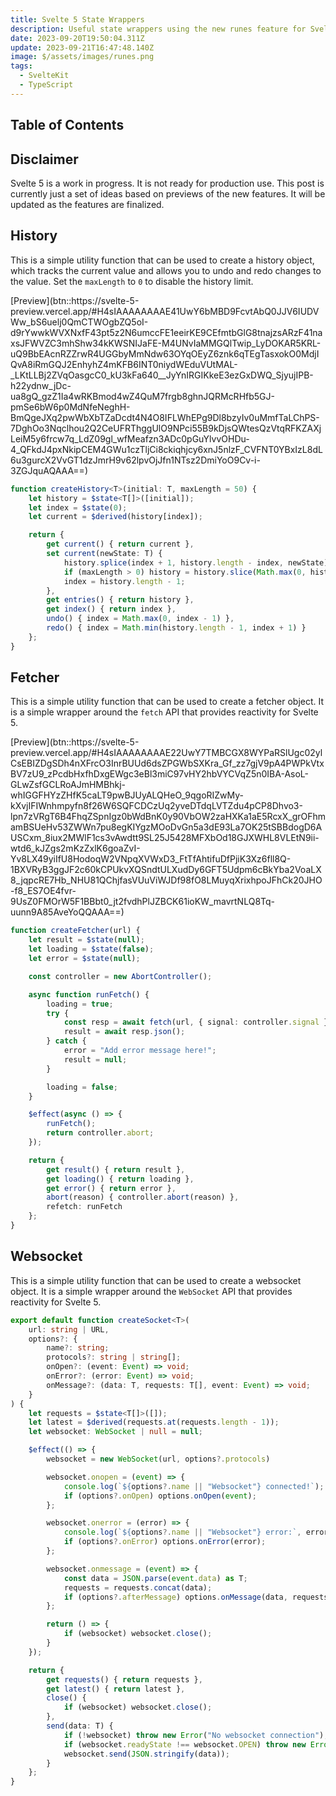 ```yaml
---
title: Svelte 5 State Wrappers
description: Useful state wrappers using the new runes feature for Svelte 5
date: 2023-09-20T19:50:04.311Z
update: 2023-09-21T16:47:48.140Z
image: $/assets/images/runes.png
tags:
  - SvelteKit
  - TypeScript
---
```


## Table of Contents

## Disclaimer

<div class="warning-box">
	Svelte 5 is a work in progress. It is not ready for production use. This post is currently just a set of ideas based on previews of the new features. It will be updated as the features are finalized.
</div>

## History

This is a simple utility function that can be used to create a history object, which tracks the current value and allows you to undo and redo changes to the value. Set the `maxLength` to `0` to disable the history limit.

<div class="button-row">
	[Preview](btn::https://svelte-5-preview.vercel.app/#H4sIAAAAAAAAE41UwY6bMBD9FcvtAbQ0JJV6IUDVWw_bS6uelj0QmCTWOgbZQ5oI-d9rYwwkWVXNxfF43pt5z2N6umccFE1eeirKE9CEfmtbGlG8tnajzsARzF41naxsJFWVZC3mhShw34kKWSNIJaFE-M4UNvIaMMGQlTwip_LyDOKAR5KRL-uQ9BbEAcnRZZrwR4UGGbyMmNdw63OYqOEyZ6znk6qTEgTasxokO0MdjIQvA8iRmGQJ2EnhyhZ4mKFB6INT0niydWEduVUtMAL-_LKtLLBj2ZVqOasgcC0_kU3kFa640__JyYnIRGIKkeE3ezGxDWQ_SjyujIPB-h22ydnw_jDc-ua8gQ_gzZ1Ia4wRKBmod4wZ4QuM7frgb8ghnJQRMcRHfb5GJ-pmSe6bW6p0MdNfeNeghH-BmQgeJXq2pwWbXbTZaDcdt4N4O8IFLWhEPg9Dl8bzyIv0uMmfTaLChPS-7DghOo3Nqclhou2Q2CeUFRThggUlO9NPci55B9kDjsQWtesQzVtqRFKZAXjLeiM5y6frcw7q_LdZ09gl_wfMeafzn3ADc0pGuYlvvOHDu-4_QFkdJ4pxNkipCEM4GWu1czTljCi8ckiqhjcy6xnJ5nlzF_CVFNT0YBxIzL8dL6u3gurcX2VvGT1dzJmrH9v62lpvOjJfn1NTsz2DmiYoO9Cv-i-3ZGJquAQAAA==)
</div>

```ts
function createHistory<T>(initial: T, maxLength = 50) {
	let history = $state<T[]>([initial]);
	let index = $state(0);
	let current = $derived(history[index]);

	return {
		get current() { return current },
		set current(newState: T) {
			history.splice(index + 1, history.length - index, newState);
			if (maxLength > 0) history = history.slice(Math.max(0, history.length - maxLength), history.length);
			index = history.length - 1;
		},
		get entries() { return history },
		get index() { return index },
		undo() { index = Math.max(0, index - 1) },
		redo() { index = Math.min(history.length - 1, index + 1) }
	};
}
```

## Fetcher

This is a simple utility function that can be used to create a fetcher object. It is a simple wrapper around the `fetch` API that provides reactivity for Svelte 5.

<div class="button-row">
	[Preview](btn::https://svelte-5-preview.vercel.app/#H4sIAAAAAAAAE22UwY7TMBCGX8WYPaRSlUgc02ylCsEBIZDgSDh4nXFrcO3InrBUUd6dsZPGWbSXKra_Gf_zz7gjV9pA4PWPkVtxBV7zU9_zPcdbHxfhDxgEWgc3eBl3miC97vHY2hbVYCVqZ5n0IBA-AsoL-GLwZsfGCLRoAJmHMBhkj-whIGGFHYzZHfK5caLT9pwBJUyALQHeO_9qgoRIZwMy-kXvjIFIWnhmpyfn8f26W6SQFCDCzUq2yveDTdqLVTZdu4pCP8Dhvo3-lpn7zVRgT6B4FhqZSpnIgz0bWdBnK0y90VbOW2zaHXKa1aE5RcxX_grOFhmamBSUeHv53ZWWn7pu8egKIYgzMOoDvGn5a3dE93La7OK25tSBBdogD6AUSCxm_8iux2MWlF1cs3vAwdtt9SL25J5428MFXbOd18GJXWHL8VLEtN9ii-wtd6_kJZgs2mKzZxlK6goaZvI-Yv8LX49yiIfU8HodoqW2VNpqXVWxD3_FtTfAhtifuDfPjiK3Xz6fll8Q-1BXVRyB3ggJF2c60kCPUkvXQSndtULXudDy6GFT5Udpm6cBkYba2VoaLX8_jqpcRE7Hb_NHU81QChjfasVUuViWJDf98fO8LMuyqXrixhpoJFhCk20JHO-f8_ES7OE4fvr-9UsZ0FMOrW5F1BBbt0_jt2fvdhPlJZBCK61ioKW_mavrtNLQ8Tq-uunn9A85AveYoQQAAA==)
</div>

```ts
function createFetcher(url) {
	let result = $state(null);
	let loading = $state(false);
	let error = $state(null);

	const controller = new AbortController();

	async function runFetch() {
		loading = true;
		try {
			const resp = await fetch(url, { signal: controller.signal });
			result = await resp.json();
		} catch {
			error = "Add error message here!";
			result = null;
		}

		loading = false;
	}

	$effect(async () => {
		runFetch();
		return controller.abort;
	});

	return {
		get result() { return result },
		get loading() { return loading },
		get error() { return error },
		abort(reason) { controller.abort(reason) },
		refetch: runFetch
	};
}
```

## Websocket

This is a simple utility function that can be used to create a websocket object. It is a simple wrapper around the `WebSocket` API that provides reactivity for Svelte 5.

```ts
export default function createSocket<T>(
	url: string | URL,
	options?: {
		name?: string;
		protocols?: string | string[];
		onOpen?: (event: Event) => void;
		onError?: (error: Event) => void;
		onMessage?: (data: T, requests: T[], event: Event) => void;
	}
) {
	let requests = $state<T[]>([]);
	let latest = $derived(requests.at(requests.length - 1));
	let websocket: WebSocket | null = null;

	$effect(() => {
		websocket = new WebSocket(url, options?.protocols)

		websocket.onopen = (event) => {
			console.log(`${options?.name || "Websocket"} connected!`);
			if (options?.onOpen) options.onOpen(event);
		};

		websocket.onerror = (error) => {
			console.log(`${options?.name || "Websocket"} error:`, error);
			if (options?.onError) options.onError(error);
		};

		websocket.onmessage = (event) => {
			const data = JSON.parse(event.data) as T;
			requests = requests.concat(data);
			if (options?.afterMessage) options.onMessage(data, requests, event);
		};

		return () => {
			if (websocket) websocket.close();
		}
	});

	return {
		get requests() { return requests },
		get latest() { return latest },
		close() {
			if (websocket) websocket.close();
		},
		send(data: T) {
			if (!websocket) throw new Error("No websocket connection");
			if (websocket.readyState !== websocket.OPEN) throw new Error("No websocket connection");
			websocket.send(JSON.stringify(data));
		}
	};
}
```